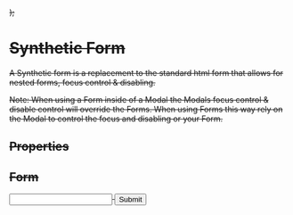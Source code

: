 


<Meta title="Components/Form" component={Form} />


  <div
    style={{
      display: "inline-flex",
      justifyContent: "flex-start",
      alignItems: "center",
      flexWrap: "wrap",
      gap: "1rem",
    }}
  >
    <S />
  </div>
);

# Synthetic Form

A Synthetic form is a replacement to the standard html form that allows for nested forms, focus control & disabling.

Note: When using a Form inside of a Modal the Modals focus control & disable control will override the Forms. 
When using Forms this way rely on the Modal to control the focus and disabling or your Form.

## Properties

<ArgsTable of={Form} />

## Form

<Canvas>
  <Story name="Form" decorators={[Decorator]}>
    <Form autofocus>
        <div style={{ display:'flex' }}>
          <Input type="pin" />
          <Button variant="primary">Submit</Button>
        </div>
    </Form>
 
  </Story>
</Canvas>

